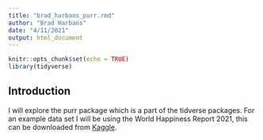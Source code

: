 ```yaml
---
title: "brad_harbans_purr.rmd"
author: "Brad Harbans"
date: "4/11/2021"
output: html_document
---
```


```r
knitr::opts_chunk$set(echo = TRUE)
library(tidyverse)
```

## Introduction

I will explore the purr package which is a part of the tidverse packages. For an example data set I will be using the World Happiness Report 2021, this can be downloaded from [Kaggle](https://www.kaggle.com/ajaypalsinghlo/world-happiness-report-2021). 
